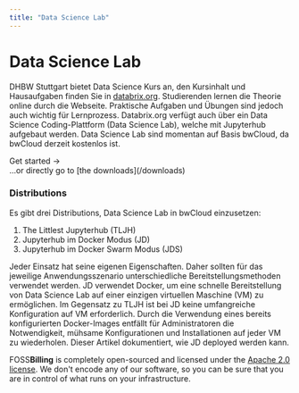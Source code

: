 ```yaml
---
title: "Data Science Lab"
---
```




<div className="home-content">
  <div className="content-container">
    <h1 className="headline">Data Science Lab</h1>
    <p className="subtitle">DHBW Stuttgart bietet Data Science Kurs an, den Kursinhalt und Hausaufgaben finden Sie in <a href="https://databrix.org">databrix.org</a>. Studierenden lernen die Theorie online durch die Webseite. Praktische Aufgaben und Übungen sind jedoch auch wichtig für Lernprozess. Databrix.org verfügt auch über ein Data Science Coding-Plattform (Data Science Lab), welche mit Jupyterhub aufgebaut werden. Data Science Lab sind momentan auf Basis bwCloud, da bwCloud derzeit kostenlos ist.</p>
    <p className="subtitle"><Link href="/docs">Get started →</Link><br className="show-on-mobile"/><span className="text-sm">...or directly go to [the downloads](/downloads)</span></p>
  </div>

  <div className="features-container">
    <div className="content-container">
      <Features>
        <Feature large centered id="admin-card">
          <h3>Distributions</h3>
          <p>Es gibt drei Distributions, Data Science Lab in bwCloud einzusetzen:
            <ol>
              <li>The Littlest Jupyterhub (TLJH)</li>
              <li>Jupyterhub im Docker Modus (JD)</li>
              <li>Jupyterhub im Docker Swarm Modus (JDS)</li>
            </ol>
          </p>
          <p>Jeder Einsatz hat seine eigenen Eigenschaften. Daher sollten für das jeweilige Anwendungsszenario unterschiedliche Bereitstellungsmethoden verwendet werden. JD verwendet Docker, um eine schnelle Bereitstellung von Data Science Lab auf einer einzigen virtuellen Maschine (VM) zu ermöglichen. Im Gegensatz zu TLJH ist bei JD keine umfangreiche Konfiguration auf VM erforderlich. Durch die Verwendung eines bereits konfigurierten Docker-Images entfällt für Administratoren die Notwendigkeit, mühsame Konfigurationen und Installationen auf jeder VM zu wiederholen. Dieser Artikel dokumentiert, wie JD deployed werden kann.</p>
        </Feature>
        <Feature centered id="os-card" style={{
            display: 'flex',
            flexDirection: 'column',
            alignItems: 'center',
            justifyContent: 'center',
            paddingTop: '5rem',
            paddingBottom: '5rem',
        }}>
          <FontAwesomeIcon icon={ faGithub } size="8x" />
          <p>FOSS<strong>Billing</strong> is completely open-sourced and licensed under the <a href="https://github.com/FOSSBilling/FOSSBilling/blob/main/LICENSE">Apache 2.0 license</a>. We don't encode any of our software, so you can be sure that you are in control of what runs on your infrastructure.</p>
        </Feature>
      </Features>
    </div>
  </div>
</div>
